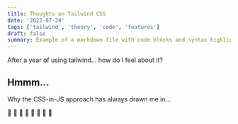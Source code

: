 ```yaml
---
title: Thoughts on Tailwind CSS
date: '2022-07-24'
tags: ['tailwind', 'theory', 'code', 'features']
draft: false
summary: Example of a markdown file with code blocks and syntax highlighting
---
```


After a year of using tailwind... how do I feel about it?

## Hmmm...

Why the CSS-in-JS approach has always drawn me in...

🧁 🍰 💎 💅 🍩 🍑 🧩 🎨
